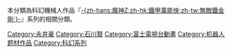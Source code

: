 本分類為科幻機械人作品『[[無敵鐵金剛|-{zh-hans:魔神Z;zh-hk:鐵甲萬能俠;zh-tw:無敵鐵金剛;}-]]』系列的相關分類。

[[Category:永井豪|Category:永井豪]][[Category:石川賢|Category:石川賢]]
[[Category:富士電視台動畫|Category:富士電視台動畫]]
[[Category:机器人题材作品|Category:机器人题材作品]]
[[Category:科幻系列|Category:科幻系列]]